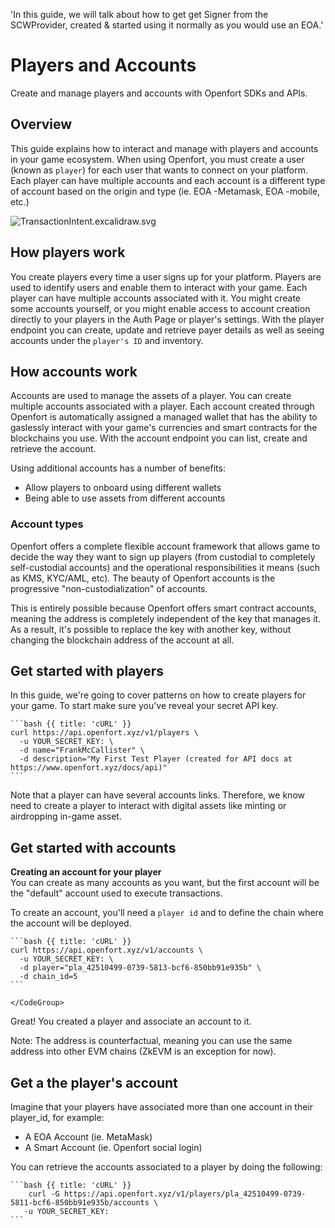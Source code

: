   'In this guide, we will talk about how to get get Signer from the SCWProvider, created & started using it normally as you would use an EOA.'

# Players and Accounts

Create and manage players and accounts with Openfort SDKs and APIs. 

## Overview

This guide explains how to interact and manage with players and accounts in your game ecosystem. 
When using Openfort, you must create a user (known as `player`) for each user that wants to connect on your platform.
Each player can have multiple accounts and each account is a different type of account based on the origin and type (ie. EOA -Metamask, EOA -mobile, etc.)

![TransactionIntent.excalidraw.svg](https://blog-cms.openfort.xyz/uploads/Transaction_Intent_excalidraw_7c16a7e3d7.svg)

## How players work

You create players every time a user signs up for your platform. Players are used to identify users and enable them to interact with your game. Each player can have multiple accounts associated with it. You might create some accounts yourself, or you might enable access to account creation directly to your players in the Auth Page or player's settings.
With the player endpoint you can create, update and retrieve payer details as well as seeing accounts under the `player's ID` and inventory.

## How accounts work

Accounts are used to manage the assets of a player. You can create multiple accounts associated with a player. Each account created through Openfort is automatically assigned a managed wallet that has the ability to gaslessly interact with your game's currencies and smart contracts for the blockchains you use.
With the account endpoint you can list, create and retrieve the account.

Using additional accounts has a number of benefits:
- Allow players to onboard using different wallets
- Being able to use assets from different accounts 

### Account types

Openfort offers a complete flexible account framework that allows game to decide the way they want to sign up players
(from custodial to completely self-custodial accounts) and the operational responsibilities it means
(such as KMS, KYC/AML, etc). The beauty of Openfort accounts is the progressive "non-custodialization" of accounts. 

This is entirely possible because Openfort offers smart contract accounts, meaning the address is completely independent of the 
key that manages it. As a result, it's possible to replace the key with another key, without changing the blockchain address of the account at all.

## Get started with players

In this guide, we're going to cover patterns on how to create players for your game. To start make sure you've reveal your secret API key.

<CodeGroup title="Create a player" tag="POST" label="/v1/players">

    ```bash {{ title: 'cURL' }}
    curl https://api.openfort.xyz/v1/players \
      -u YOUR_SECRET_KEY: \
      -d name="FrankMcCallister" \
      -d description="My First Test Player (created for API docs at https://www.openfort.xyz/docs/api)"
    ```
</CodeGroup>

Note that a player can have several accounts links. Therefore, we know need to create a player to interact with digital assets like minting or airdropping in-game asset.

## Get started with accounts

<Note>
  <strong>Creating an account for your player</strong>
  <br /> 
  You can create as many accounts as you want, but the first account will be the "default" account used to execute transactions. 
</Note>

To create an account, you'll need a `player id` and to define the chain where the account will be deployed. 

<CodeGroup title="Create an account under the player's ID" tag="POST" label="/v1/accounts">

    ```bash {{ title: 'cURL' }}
    curl https://api.openfort.xyz/v1/accounts \
      -u YOUR_SECRET_KEY: \
      -d player="pla_42510499-0739-5813-bcf6-850bb91e935b" \
      -d chain_id=5
    ```

    </CodeGroup>

Great! You created a player and associate an account to it. 

Note: The address is counterfactual, meaning you can use the same address into other EVM chains (ZkEVM is an exception for now).

## Get a the player's account

Imagine that your players have associated more than one account in their player_id, for example:
- A EOA Account (ie. MetaMask)
- A Smart Account (ie. Openfort social login)

You can retrieve the accounts associated to a player by doing the following:

<CodeGroup title="List a player's account" tag="GET" label="/v1/players/:player/accounts">

    ```bash {{ title: 'cURL' }}
        curl -G https://api.openfort.xyz/v1/players/pla_42510499-0739-5811-bcf6-850bb91e935b/accounts \
       -u YOUR_SECRET_KEY:
    ```

</CodeGroup>


